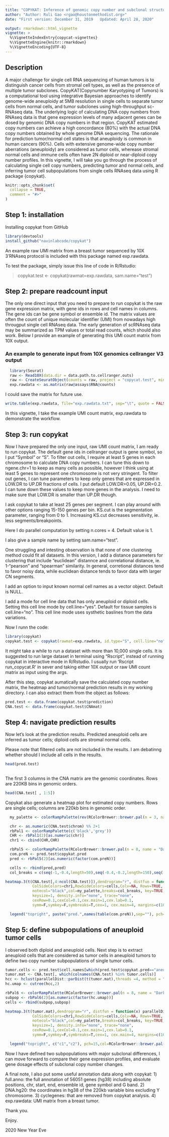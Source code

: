 ```yaml
---
title: "COPYKAT: Inference of genomic copy number and subclonal structure of human tumors from high-throughput single cell RNAseq data"
author: "Author: Ruli Gao <rgao@houstonmethodist.org>"
date: "First version: December 31, 2019   Updated: April 28, 2020"

output: rmarkdown::html_vignette
vignette: >
  %\VignetteIndexEntry{copycat-vignettes}
  %\VignetteEngine{knitr::rmarkdown}
  %\VignetteEncoding{UTF-8}
---
```

## Description
A major challenge for single cell RNA sequencing of human tumors is to distinguish cancer cells from stromal cell types, as well as the presence of multiple tumor subclones. CopyKAT(Copynumber Karyotyping of Tumors) is a computational tool using integrative Bayesian approaches to identify genome-wide aneuploidy at 5MB resolution in single cells to separate tumor cells from normal cells, and tumor subclones using high-throughput sc-RNAseq data. The underlying logic of calculating DNA copy numbers from RNAseq data is that gene expression levels of many adjacent genes can be dosed by genomic DNA copy numbers in that region. CopyKAT estimated copy numbers can achieve a high concordance (80%) with the actual DNA copy numbers obtained by whole genome DNA sequencing. The rationale for prediction tumor/normal cell states is that aneuploidy is common in human cancers (90%). Cells with extensive genome-wide copy number aberrations (aneuploidy) are considered as tumor cells, wherease stromal normal cells and immune cells often have 2N diploid or near-diploid copy number profiles.  In this vignette, I will take you go through the process of calculating single cell copy numbers, predicting tumor and normal cells, and inferring tumor cell subpopulations from single cells RNAseq data using R package {copykat}. 

```r
knitr::opts_chunk$set(
  collapse = TRUE,
  comment = "#>"
)
```

## Step 1: installation
Installing copykat from GitHub
```r
library(devtools)
install_github("navinlabcode/copykat")
```
An example raw UMI matrix from a breast tumor sequenced by 10X 3'RNAseq protocol is included with this package named exp.rawdata.

To test the package, simply issue this line of code in R/Rstudio:

> copykat.test <- copykat(rawmat=exp.rawdata, sam.name="test")


## Step 2: prepare readcount input
The only one direct input that you need to prepare to run copykat is the raw gene expression matrix, with gene ids in rows and cell names in columns. The gene ids can be gene symbol or ensemble id.  The matrix values are often the count of unique molecular identifier (UMI) from nowadays high througput single cell RNAseq data. The early generation of scRNAseq data may be summarized as TPM values or total read counts, which should also work. Below I provide an example of generating this UMI count matrix from 10X output.

### An example to generate input from 10X genomics cellranger V3 output
```r
  library(Seurat)
  raw <- Read10X(data.dir = data.path.to.cellranger.outs)
  raw <- CreateSeuratObject(counts = raw, project = "copycat.test", min.cells = 0, min.features = 0)
  exp.rawdata <- as.matrix(raw@assays$RNA@counts)
```

I could save the matrix for future use.
```r
write.table(exp.rawdata, file="exp.rawdata.txt", sep="\t", quote = FALSE, row.names = TRUE)
```


In this vignette, I take the example UMI count matrix, exp.rawdata to demonstrate the workflow.

## Step 3: run copykat
Now I have prepared the only one input, raw UMI count matrix, I am ready to run copykat. The default gene ids in cellranger output is gene symbol, so I put "Symbol" or "S". To filter out cells, I require at least 5 genes in each chromosome to calculate DNA copy numbers. I can tune this down to ngene.chr=1 to keep as many cells as possible, however I think using at least 5 genes to represent one chromosome is not very stringent. To filter out genes, I can tune parameters to keep only genes that are expressed in LOW.DR to UP.DR fractions of cells. I put default LOW.DR=0.05, UP.DR=0.2. I can tune down these values to keep more genes in the analysis. I need to make sure that LOW.DR is smaller than UP.DR though.  

I ask copykat to take at least 25 genes per segment. I can play around with other options ranging 15-150 genes per bin. KS.cut is the segmentation parameter, ranging from 0 to 1. Increasing KS.cut decreases sensitivity, ie. less segments/breakpoints. 

Here I do parallel computation by setting n.cores = 4. Default value is 1. 

I also give a sample name by setting sam.name="test". 

One struggling and intesting observation is that none of one clustering method could fit all datasets. In this version, I add a distance parameters for clustering that include "euclidean" distannce and correlational distance, ie. 1-"pearson" and "spearman" similarity.  In general, corretional distances tend to favor noisy data, while euclidean distance tends to favor data with larger CN segments. 

I add an option to input known normal cell names as a vector object. Default is NULL.

I add a mode for cell line data that has only aneuploid or diploid cells. Setting this cell line mode by cell.line="yes". Default for tissue samples is cell.line="no". This cell line mode uses systhetic baslines from the data variations.

Now I runn the code:

```r
library(copykat)
copykat.test <- copykat(rawmat=exp.rawdata, id.type="S", cell.line="no", ngene.chr=5, win.size=25, KS.cut=0.2, sam.name="test", distance="euclidean", n.cores=4)
```

It might take a while to run a dataset with more than 10,000 single cells. It is suggested to run large dataset in terminal using "Rscript", instead of running copykat in interactive mode in R/Rstudio. I usually run 'Rscript run_copycat.R' in sever and taking either 10X output or raw UMI count matrix as input using the args.

After this step, copykat aumatically save the calculated copy number matrix, the heatmap and tumor/normal prediction results in my working directory.  I can also extract them from the object as follows:

```r
pred.test <- data.frame(copykat.test$prediction)
CNA.test <- data.frame(copykat.test$CNAmat)
```

## Step 4: navigate prediction results
Now let's look at the prediction results. Predicted aneuploid cells are inferred as tumor cells; diploid cells are stromal normal cells.

Please note that filtered cells are not included in the results. I am debatinng whether should I include all cells in the results.

```r
head(pred.test)
     
```
The first 3 columns in the CNA matrix are the genomic coordinates. Rows are 220KB bins in genomic orders.

```r
head(CNA.test[ , 1:5])
```
Copykat also generate a heatmap plot for estimated copy numbers. Rows are single cells; columns are 220kb bins in genomic order.

```r
  my_palette <- colorRampPalette(rev(RColorBrewer::brewer.pal(n = 3, name = "RdBu")))(n = 999)

  chr <- as.numeric(CNA.test$chrom) %% 2+1
  rbPal1 <- colorRampPalette(c('black','grey'))
  CHR <- rbPal1(2)[as.numeric(chr)]
  chr1 <- cbind(CHR,CHR)

  rbPal5 <- colorRampPalette(RColorBrewer::brewer.pal(n = 8, name = "Dark2")[2:1])
  com.preN <- pred.test$copykat.pred
  pred <- rbPal5(2)[as.numeric(factor(com.preN))]

  cells <- rbind(pred,pred)
  col_breaks = c(seq(-1,-0.4,length=50),seq(-0.4,-0.2,length=150),seq(-0.2,0.2,length=600),seq(0.2,0.4,length=150),seq(0.4, 1,length=50))

heatmap.3(t(CNA.test[,4:ncol(CNA.test)]),dendrogram="r", distfun = function(x) parallelDist::parDist(x,threads =4, method = "euclidean"), hclustfun = function(x) hclust(x, method="ward.D2"),
            ColSideColors=chr1,RowSideColors=cells,Colv=NA, Rowv=TRUE,
            notecol="black",col=my_palette,breaks=col_breaks, key=TRUE,
            keysize=1, density.info="none", trace="none",
            cexRow=0.1,cexCol=0.1,cex.main=1,cex.lab=0.1,
            symm=F,symkey=F,symbreaks=T,cex=1, cex.main=4, margins=c(10,10))

  legend("topright", paste("pred.",names(table(com.preN)),sep=""), pch=15,col=RColorBrewer::brewer.pal(n = 8, name = "Dark2")[2:1], cex=0.6, bty="n")

```

## Step 5: define subpopulations of aneuploid tumor cells
I observed both diploid and aneuploid cells. Next step is to extract aneuploid cells that are considered as tumor cells in aneuploid tumors to define two copy number subpopulations of single tumor cells. 

```r
tumor.cells <- pred.test$cell.names[which(pred.test$copykat.pred=="aneuploid")]
tumor.mat <- CNA.test[, which(colnames(CNA.test) %in% tumor.cells)]
hcc <- hclust(parallelDist::parDist(t(tumor.mat),threads =4, method = "euclidean"), method = "ward.D2")
hc.umap <- cutree(hcc,2)

rbPal6 <- colorRampPalette(RColorBrewer::brewer.pal(n = 8, name = "Dark2")[3:4])
subpop <- rbPal6(2)[as.numeric(factor(hc.umap))]
cells <- rbind(subpop,subpop)

heatmap.3(t(tumor.mat),dendrogram="r", distfun = function(x) parallelDist::parDist(x,threads =4, method = "euclidean"), hclustfun = function(x) hclust(x, method="ward.D2"),
            ColSideColors=chr1,RowSideColors=cells,Colv=NA, Rowv=TRUE,
            notecol="black",col=my_palette,breaks=col_breaks, key=TRUE,
            keysize=1, density.info="none", trace="none",
            cexRow=0.1,cexCol=0.1,cex.main=1,cex.lab=0.1,
            symm=F,symkey=F,symbreaks=T,cex=1, cex.main=4, margins=c(10,10))

  legend("topright", c("c1","c2"), pch=15,col=RColorBrewer::brewer.pal(n = 8, name = "Dark2")[3:4], cex=0.9, bty='n')

```
Now I have defined two subpopulations with major subclonal differences, I can move forward to compare their gene expression profiles, and evaluate gene dosage effects of subclonal copy number changes.


A final note, I also put some useful annotation data along with copykat: 
1) full.anno: the full annotation of 56051 genes (hg38) including absolute positions, chr, start, end, ensemble id, gene symbol and G band.
2) DNA.hg20: the coordinates in hg38 of the 220kb variable bins excluding Y chromosome.
3) cyclegenes: that are removed from copykat analysis.
4) exp.rawdata: UMI matrix from a breast tumor.

Thank you.

Enjoy.

2020 New Year Eve
